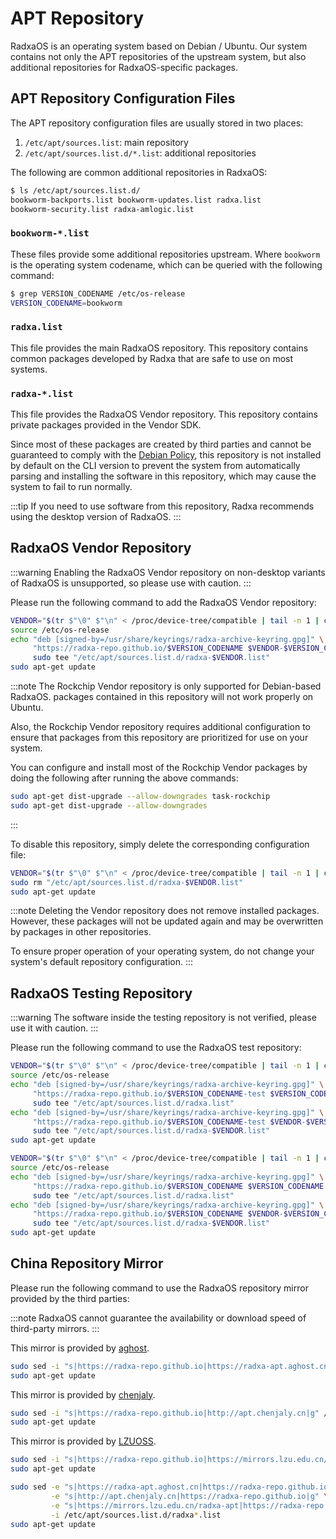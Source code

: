 # APT Repository

RadxaOS is an operating system based on Debian / Ubuntu. Our system contains not only the APT repositories of the upstream system, but also additional repositories for RadxaOS-specific packages.

## APT Repository Configuration Files

The APT repository configuration files are usually stored in two places:

1. `/etc/apt/sources.list`: main repository
2. `/etc/apt/sources.list.d/*.list`: additional repositories

The following are common additional repositories in RadxaOS:

```bash
$ ls /etc/apt/sources.list.d/
bookworm-backports.list bookworm-updates.list radxa.list
bookworm-security.list radxa-amlogic.list
```

### `bookworm-*.list`

These files provide some additional repositories upstream. Where `bookworm` is the operating system codename, which can be queried with the following command:

```bash
$ grep VERSION_CODENAME /etc/os-release
VERSION_CODENAME=bookworm
```

### `radxa.list`

This file provides the main RadxaOS repository. This repository contains common packages developed by Radxa that are safe to use on most systems.

### `radxa-*.list`

This file provides the RadxaOS Vendor repository. This repository contains private packages provided in the Vendor SDK.

Since most of these packages are created by third parties and cannot be guaranteed to comply with the [Debian Policy](https://www.debian.org/doc/debian-policy/), this repository is not installed by default on the CLI version to prevent the system from automatically parsing and installing the software in this repository, which may cause the system to fail to run normally.

:::tip
If you need to use software from this repository, Radxa recommends using the desktop version of RadxaOS.
:::

## RadxaOS Vendor Repository

<Tabs queryString="vendor-repo">
  <TabItem value="enable" label="Enable">

:::warning
Enabling the RadxaOS Vendor repository on non-desktop variants of RadxaOS is unsupported, so please use with caution.
:::

Please run the following command to add the RadxaOS Vendor repository:

```bash
VENDOR="$(tr $"\0" $"\n" < /proc/device-tree/compatible | tail -n 1 | cut -d "," -f 1)"
source /etc/os-release
echo "deb [signed-by=/usr/share/keyrings/radxa-archive-keyring.gpg]" \
     "https://radxa-repo.github.io/$VERSION_CODENAME $VENDOR-$VERSION_CODENAME main" | \
     sudo tee "/etc/apt/sources.list.d/radxa-$VENDOR.list"
sudo apt-get update
```

:::note
The Rockchip Vendor repository is only supported for Debian-based RadxaOS. packages contained in this repository will not work properly on Ubuntu.

Also, the Rockchip Vendor repository requires additional configuration to ensure that packages from this repository are prioritized for use on your system.

You can configure and install most of the Rockchip Vendor packages by doing the following after running the above commands:

```bash
sudo apt-get dist-upgrade --allow-downgrades task-rockchip
sudo apt-get dist-upgrade --allow-downgrades
```

:::

  </TabItem>
  <TabItem value="disable" label="Disable">

To disable this repository, simply delete the corresponding configuration file:

```bash
VENDOR="$(tr $"\0" $"\n" < /proc/device-tree/compatible | tail -n 1 | cut -d "," -f 1)"
sudo rm "/etc/apt/sources.list.d/radxa-$VENDOR.list"
sudo apt-get update
```

:::note
Deleting the Vendor repository does not remove installed packages. However, these packages will not be updated again and may be overwritten by packages in other repositories.

To ensure proper operation of your operating system, do not change your system's default repository configuration.
:::

  </TabItem>
</Tabs>

## RadxaOS Testing Repository

<Tabs queryString="test-repo">

<TabItem value="enable" label="Enable">

:::warning
The software inside the testing repository is not verified, please use it with caution.
:::

Please run the following command to use the RadxaOS test repository:

```bash
VENDOR="$(tr $"\0" $"\n" < /proc/device-tree/compatible | tail -n 1 | cut -d "," -f 1)"
source /etc/os-release
echo "deb [signed-by=/usr/share/keyrings/radxa-archive-keyring.gpg]" \
     "https://radxa-repo.github.io/$VERSION_CODENAME-test $VERSION_CODENAME-test main" | \
     sudo tee "/etc/apt/sources.list.d/radxa.list"
echo "deb [signed-by=/usr/share/keyrings/radxa-archive-keyring.gpg]" \
     "https://radxa-repo.github.io/$VERSION_CODENAME-test $VENDOR-$VERSION_CODENAME-test main" | \
     sudo tee "/etc/apt/sources.list.d/radxa-$VENDOR.list"
sudo apt-get update
```

</TabItem>

<TabItem value="disable" label="Disable">

```bash
VENDOR="$(tr $"\0" $"\n" < /proc/device-tree/compatible | tail -n 1 | cut -d "," -f 1)"
source /etc/os-release
echo "deb [signed-by=/usr/share/keyrings/radxa-archive-keyring.gpg]" \
     "https://radxa-repo.github.io/$VERSION_CODENAME $VERSION_CODENAME main" | \
     sudo tee "/etc/apt/sources.list.d/radxa.list"
echo "deb [signed-by=/usr/share/keyrings/radxa-archive-keyring.gpg]" \
     "https://radxa-repo.github.io/$VERSION_CODENAME $VENDOR-$VERSION_CODENAME main" | \
     sudo tee "/etc/apt/sources.list.d/radxa-$VENDOR.list"
sudo apt-get update
```

</TabItem>

</Tabs>

## China Repository Mirror

Please run the following command to use the RadxaOS repository mirror provided by the third parties:

:::note
RadxaOS cannot guarantee the availability or download speed of third-party mirrors.
:::

<Tabs queryString="mirror">
  <TabItem value="aghost">

This mirror is provided by [aghost](mailto:ggg17226@gmail.com).

```bash
sudo sed -i "s|https://radxa-repo.github.io|https://radxa-apt.aghost.cn|g" /etc/apt/sources.list.d/radxa*.list
sudo apt-get update
```

</TabItem>
  <TabItem value="chenjaly">

This mirror is provided by [chenjaly](mailto:2540735020@qq.com).

```bash
sudo sed -i "s|https://radxa-repo.github.io|http://apt.chenjaly.cn|g" /etc/apt/sources.list.d/radxa*.list
sudo apt-get update
```

</TabItem>
  <TabItem value="LZUOSS">

This mirror is provided by [LZUOSS](https://mirrors.lzu.edu.cn).

```bash
sudo sed -i "s|https://radxa-repo.github.io|https://mirrors.lzu.edu.cn/radxa-apt|g" /etc/apt/sources.list.d/radxa*.list
sudo apt-get update
```

  </TabItem>
  <TabItem value="default" label="Restore Defaults">

```bash
sudo sed -e "s|https://radxa-apt.aghost.cn|https://radxa-repo.github.io|g" \
         -e "s|http://apt.chenjaly.cn|https://radxa-repo.github.io|g" \
         -e "s|https://mirrors.lzu.edu.cn/radxa-apt|https://radxa-repo.github.io|g" \
         -i /etc/apt/sources.list.d/radxa*.list
sudo apt-get update
```

  </TabItem>
</Tabs>
